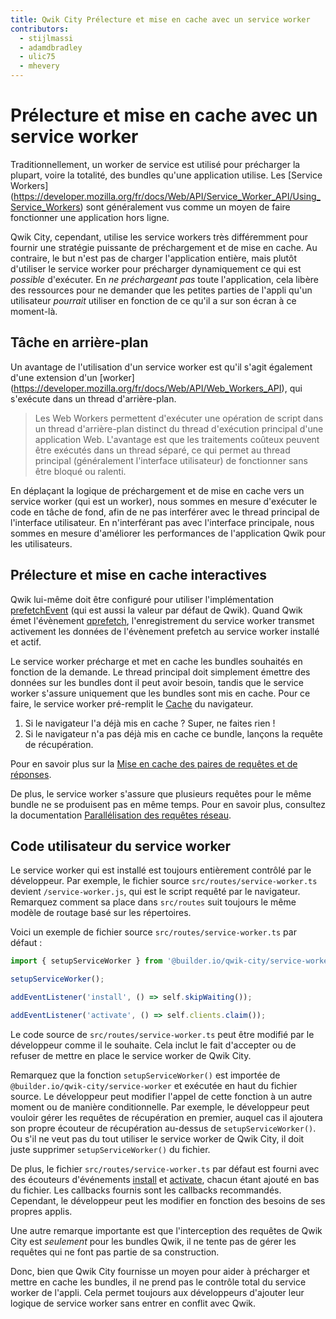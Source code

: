 ```yaml
---
title: Qwik City Prélecture et mise en cache avec un service worker
contributors:
  - stijlmassi
  - adamdbradley
  - ulic75
  - mhevery
---
```


# Prélecture et mise en cache avec un service worker

Traditionnellement, un worker de service est utilisé pour précharger la plupart, voire la totalité, des bundles qu'une application utilise. Les [Service Workers] (https://developer.mozilla.org/fr/docs/Web/API/Service_Worker_API/Using_Service_Workers) sont généralement vus comme un moyen de faire fonctionner une application hors ligne.

Qwik City, cependant, utilise les service workers très différemment pour fournir une stratégie puissante de préchargement et de mise en cache. Au contraire, le but n'est pas de charger l'application entière, mais plutôt d'utiliser le service worker pour précharger dynamiquement ce qui est _possible_ d'exécuter. En _ne préchargeant pas_ toute l'application, cela libère des ressources pour ne demander que les petites parties de l'appli qu'un utilisateur _pourrait_ utiliser en fonction de ce qu'il a sur son écran à ce moment-là.

## Tâche en arrière-plan

Un avantage de l'utilisation d'un service worker est qu'il s'agit également d'une extension d'un [worker] (https://developer.mozilla.org/fr/docs/Web/API/Web_Workers_API), qui s'exécute dans un thread d'arrière-plan.

> Les Web Workers permettent d'exécuter une opération de script dans un thread d'arrière-plan distinct du thread d'exécution principal d'une application Web. L'avantage est que les traitements coûteux peuvent être exécutés dans un thread séparé, ce qui permet au thread principal (généralement l'interface utilisateur) de fonctionner sans être bloqué ou ralenti.

En déplaçant la logique de préchargement et de mise en cache vers un service worker (qui est un worker), nous sommes en mesure d'exécuter le code en tâche de fond, afin de ne pas interférer avec le thread principal de l'interface utilisateur. En n'interférant pas avec l'interface principale, nous sommes en mesure d'améliorer les performances de l'application Qwik pour les utilisateurs.

## Prélecture et mise en cache interactives

Qwik lui-même doit être configuré pour utiliser l'implémentation [prefetchEvent](../../../docs/advanced/prefetching/index.mdx) (qui est aussi la valeur par défaut de Qwik). Quand Qwik émet l'évènement [qprefetch](../overview/index.mdx#prefetch-event), l'enregistrement du service worker transmet activement les données de l'évènement prefetch au service worker installé et actif.

Le service worker précharge et met en cache les bundles souhaités en fonction de la demande. Le thread principal doit simplement émettre des données sur les bundles dont il peut avoir besoin, tandis que le service worker s'assure uniquement que les bundles sont mis en cache. Pour ce faire, le service worker pré-remplit le [Cache](https://developer.mozilla.org/fr/docs/Web/API/Cache) du navigateur.

1. Si le navigateur l'a déjà mis en cache ? Super, ne faites rien !
2. Si le navigateur n'a pas déjà mis en cache ce bundle, lançons la requête de récupération.

Pour en savoir plus sur la [Mise en cache des paires de requêtes et de réponses](../request-response-cache/index.mdx).

De plus, le service worker s'assure que plusieurs requêtes pour le même bundle ne se produisent pas en même temps. Pour en savoir plus, consultez la documentation [Parallélisation des requêtes réseau](../parallelizing-network-requests/index.mdx).

## Code utilisateur du service worker

Le service worker qui est installé est toujours entièrement contrôlé par le développeur. Par exemple, le fichier source `src/routes/service-worker.ts` devient `/service-worker.js`, qui est le script requêté par le navigateur. Remarquez comment sa place dans `src/routes` suit toujours le même modèle de routage basé sur les répertoires.

Voici un exemple de fichier source `src/routes/service-worker.ts` par défaut :

```ts
import { setupServiceWorker } from '@builder.io/qwik-city/service-worker';

setupServiceWorker();

addEventListener('install', () => self.skipWaiting());

addEventListener('activate', () => self.clients.claim());
```

Le code source de `src/routes/service-worker.ts` peut être modifié par le développeur comme il le souhaite. Cela inclut le fait d'accepter ou de refuser de mettre en place le service worker de Qwik City.

Remarquez que la fonction `setupServiceWorker()` est importée de `@builder.io/qwik-city/service-worker` et exécutée en haut du fichier source. Le développeur peut modifier l'appel de cette fonction à un autre moment ou de manière conditionnelle. Par exemple, le développeur peut vouloir gérer les requêtes de récupération en premier, auquel cas il ajoutera son propre écouteur de récupération au-dessus de `setupServiceWorker()`. Ou s'il ne veut pas du tout utiliser le service worker de Qwik City, il doit juste supprimer `setupServiceWorker()` du fichier.

De plus, le fichier `src/routes/service-worker.ts` par défaut est fourni avec des écouteurs d'événements [install](https://developer.mozilla.org/en-US/docs/Web/API/ServiceWorkerGlobalScope/install_event) et [activate](https://developer.mozilla.org/en-US/docs/Web/API/ServiceWorkerGlobalScope/activate_event), chacun étant ajouté en bas du fichier. Les callbacks fournis sont les callbacks recommandés. Cependant, le développeur peut les modifier en fonction des besoins de ses propres applis.

Une autre remarque importante est que l'interception des requêtes de Qwik City est _seulement_ pour les bundles Qwik, il ne tente pas de gérer les requêtes qui ne font pas partie de sa construction.

Donc, bien que Qwik City fournisse un moyen pour aider à précharger et mettre en cache les bundles, il ne prend pas le contrôle total du service worker de l'appli. Cela permet toujours aux développeurs d'ajouter leur logique de service worker sans entrer en conflit avec Qwik.
